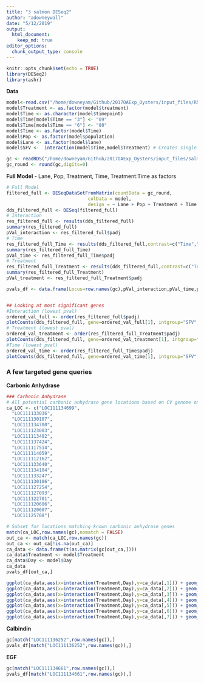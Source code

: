 ```yaml
---
title: "3 salmon DESeq2"
author: "adowneywall"
date: "5/12/2019"
output: 
  html_document:
    keep_md: true
editor_options: 
  chunk_output_type: console
---
```


```r
knitr::opts_chunk$set(echo = TRUE)
library(DESeq2)
library(ashr)
```

**Data**
```r
model<-read.csv("/home/downeyam/Github/2017OAExp_Oysters/input_files/RNA/metadata_cvirginica_rna_meta.txt", header=TRUE)
model$Treatment <- as.factor(model$treatment)
model$Time <- as.character(model$timepoint)
model$Time[model$Time == "3"] <- "09"
model$Time[model$Time == "6"] <- "80"
model$Time <- as.factor(model$Time)
model$Pop <- as.factor(model$population)
model$Lane <- as.factor(model$lane)
model$SFV <-  interaction(model$Time,model$Treatment) # Creates single factor variable for combination of time and treatment

gc <- readRDS("/home/downeyam/Github/2017OAExp_Oysters/input_files/salmon_RNA/out2/gene_countMatrix.RData")
gc_round <- round(gc,digits=0)
```

**Full Model** - Lane, Pop, Treatment, Time, Treatment:Time as factors  
```r
# Full Model
filtered_full <- DESeqDataSetFromMatrix(countData = gc_round,
                              colData = model,
                              design = ~ Lane + Pop + Treatment + Time + Treatment:Time)
dds_filtered_full <- DESeq(filtered_full)
# Interaction
res_filtered_full <- results(dds_filtered_full)
summary(res_filtered_full)
pVal_interaction <- res_filtered_full$padj
# Time
res_filtered_full_Time <- results(dds_filtered_full,contrast=c("Time","09","80"))
summary(res_filtered_full_Time)
pVal_time <- res_filtered_full_Time$padj
# Treatment
res_filtered_full_Treatment <- results(dds_filtered_full,contrast=c("Treatment","400","2800"))
summary(res_filtered_full_Treatment)
pVal_treatment <- res_filtered_full_Treatment$padj

pvals_df <- data.frame(Locus=row.names(gc),pVal_interaction,pVal_time,pVal_treatment)


## Looking at most significant genes
#Interaction (lowest pval)
ordered_val_full <- order(res_filtered_full$padj)
plotCounts(dds_filtered_full, gene=ordered_val_full[1], intgroup="SFV",normalized = FALSE)
# Treatment (lowest pval)
ordered_val_treatment <- order(res_filtered_full_Treatment$padj)
plotCounts(dds_filtered_full, gene=ordered_val_treatment[1], intgroup="SFV",normalized = FALSE)
#Time (lowest pval)
ordered_val_time <- order(res_filtered_full_Time$padj)
plotCounts(dds_filtered_full, gene=ordered_val_time[1], intgroup="SFV",normalized = FALSE)
```

### A few targeted gene queries  

**Carbonic Anhydrase**  
```r
### Carbonic Anhydrase  
# All potential carbonic anhydrase gene locations based on CV genome on NCBI 
ca_LOC <- c("LOC111134699",
  "LOC111133036",
  "LOC111130107",
  "LOC111134700",
  "LOC111123083",
  "LOC111113402",
  "LOC111137424",
  "LOC111117514",
  "LOC111114059",
  "LOC111112162",
  "LOC111133640",
  "LOC111134104",
  "LOC111133247",
  "LOC111130106",
  "LOC111127254",
  "LOC111127093",
  "LOC111122701",
  "LOC111120606",
  "LOC111120607",
  "LOC11125708")

# Subset for locations matching known carbonic anhydrase genes
match(ca_LOC,row.names(gc),nomatch = FALSE)
out_ca <- match(ca_LOC,row.names(gc))
out_ca <- out_ca[!is.na(out_ca)]
ca_data <- data.frame(t(as.matrix(gc[out_ca,])))
ca_data$Treatment <- model$Treatment
ca_data$Day <- model$Day
ca_data
pvals_df[out_ca,]

ggplot(ca_data,aes(x=interaction(Treatment,Day),y=ca_data[,1])) + geom_boxplot()
ggplot(ca_data,aes(x=interaction(Treatment,Day),y=ca_data[,2])) + geom_boxplot()
ggplot(ca_data,aes(x=interaction(Treatment,Day),y=ca_data[,3])) + geom_boxplot()
ggplot(ca_data,aes(x=interaction(Treatment,Day),y=ca_data[,4])) + geom_boxplot()
ggplot(ca_data,aes(x=interaction(Treatment,Day),y=ca_data[,5])) + geom_boxplot()
ggplot(ca_data,aes(x=interaction(Treatment,Day),y=ca_data[,6])) + geom_boxplot()
ggplot(ca_data,aes(x=interaction(Treatment,Day),y=ca_data[,7])) + geom_boxplot()
```

**Calbindin**
```r
gc[match("LOC111136252",row.names(gc)),]
pvals_df[match("LOC111136252",row.names(gc)),]
```

**EGF**
```r
gc[match("LOC111134661",row.names(gc)),]
pvals_df[match("LOC111134661",row.names(gc)),]
```

